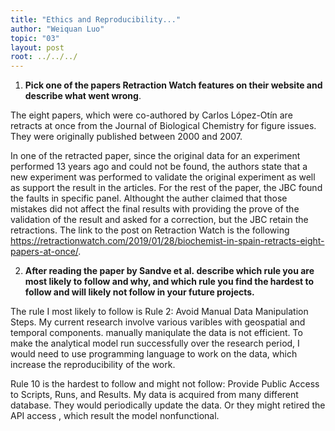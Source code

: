 ---
title: "Ethics and Reproducibility..."
author: "Weiquan Luo"
topic: "03"
layout: post
root: ../../../
---


1. **Pick one of the papers Retraction Watch features on their website and describe what went wrong**. 

The eight papers, which were co-authored by  Carlos López-Otín are retracts at once from the Journal of Biological Chemistry for figure issues. They were originally published between 2000 and 2007.

In one of the retracted paper, since the original data for an experiment performed 13 years ago and could not be found, the authors state that a new experiment was performed to validate the original experiment as well as support the result in the articles. For the rest of the paper, the JBC found the faults in specific panel. Althought the auther claimed that those mistakes did not affect the final results with providing the prove of the validation of the result and asked for a correction, but the JBC retain the retractions. The link to the post on Retraction Watch is the following <https://retractionwatch.com/2019/01/28/biochemist-in-spain-retracts-eight-papers-at-once/>.

2. **After reading the paper by Sandve et al. describe which rule you are most likely to follow and why, and which rule you find the hardest to follow and will likely not follow in your future projects.**

The rule I most likely to follow is Rule 2: Avoid Manual Data Manipulation Steps. My current research involve various varibles with geospatial and temporal components. manually maniqulate the data is not efficient. To make the analytical model run successfully over the research period, I would need to use programming language to work on the data, which increase the reproducibility of the work.

Rule 10 is the hardest to follow and might not follow: Provide Public Access to Scripts, Runs, and Results. My data is acquired from many different database. They would periodically update the data. Or they might retired the API access , which result the model nonfunctional.

